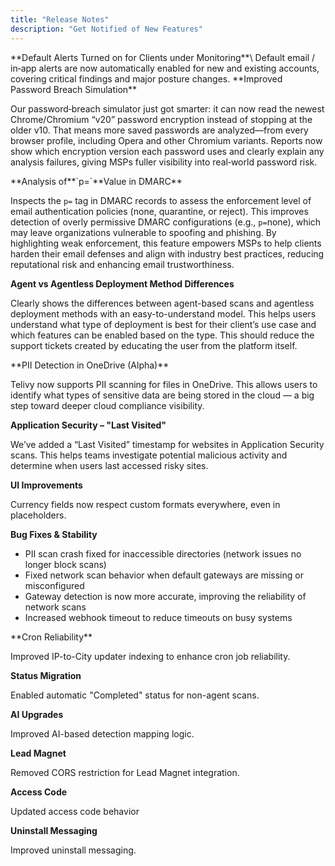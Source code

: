 ```yaml
---
title: "Release Notes"
description: "Get Notified of New Features"
---
```


<Update label="07-30-2025" description="One Item">
  **Default Alerts Turned on for Clients under Monitoring**\
  Default email / in‑app alerts are now automatically enabled for new and existing accounts, covering critical findings and major posture changes.
</Update>

<Update label="07-16-2025" description="One Item">
  **Improved Password Breach Simulation**

  Our password‑breach simulator just got smarter: it can now read the newest Chrome/Chromium “v20” password encryption instead of stopping at the older v10. That means more saved passwords are analyzed—from every browser profile, including Opera and other Chromium variants. Reports now show which encryption version each password uses and clearly explain any analysis failures, giving MSPs fuller visibility into real‑world password risk.
</Update>

<Update label="07-09-2025" description="Two Items">
  **Analysis of**`p=`**Value in DMARC**

  Inspects the `p=` tag in DMARC records to assess the enforcement level of email authentication policies (none, quarantine, or reject). This improves detection of overly permissive DMARC configurations (e.g., `p=`none), which may leave organizations vulnerable to spoofing and phishing. By highlighting weak enforcement, this feature empowers MSPs to help clients harden their email defenses and align with industry best practices, reducing reputational risk and enhancing email trustworthiness.

  **Agent vs Agentless Deployment Method Differences**

  Clearly shows the differences between agent-based scans and agentless deployment methods with an easy-to-understand model. This helps users understand what type of deployment is best for their client’s use case and which features can be enabled based on the type. This should reduce the support tickets created by educating the user from the platform itself.
</Update>

<Update label="07-01-2025" description="Four Items">
  **PII Detection in OneDrive (Alpha)**

  Telivy now supports PII scanning for files in OneDrive. This allows users to identify what types of sensitive data are being stored in the cloud — a big step toward deeper cloud compliance visibility.

  **Application Security – "Last Visited"**

  We’ve added a “Last Visited” timestamp for websites in Application Security scans. This helps teams investigate potential malicious activity and determine when users last accessed risky sites.

  **UI Improvements**

  Currency fields now respect custom formats everywhere, even in placeholders.

  **Bug Fixes & Stability**

  - PII scan crash fixed for inaccessible directories (network issues no longer block scans)
  - Fixed network scan behavior when default gateways are missing or misconfigured
  - Gateway detection is now more accurate, improving the reliability of network scans
  - Increased webhook timeout to reduce timeouts on busy systems
</Update>

<Update label="06-05-2025" description="Seven Items">
  **Cron Reliability**

  Improved IP-to-City updater indexing to enhance cron job reliability.

  **Status Migration**

  Enabled automatic "Completed" status for non-agent scans.

  **AI Upgrades**

  Improved AI-based detection mapping logic.

  **Lead Magnet**

  Removed CORS restriction for Lead Magnet integration.

  **Access Code**

  Updated access code behavior

  **Uninstall Messaging**

  Improved uninstall messaging.
</Update>